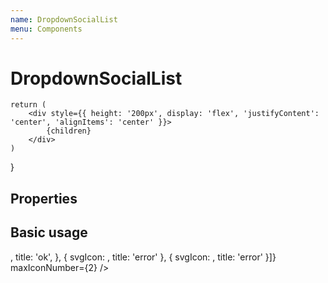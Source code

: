 ```yaml
---
name: DropdownSocialList
menu: Components
---
```



# DropdownSocialList

    return (
        <div style={{ height: '200px', display: 'flex', 'justifyContent': 'center', 'alignItems': 'center' }}>
            {children}
        </div>
    )
}


## Properties

<PropsTable of={DropdownSocialList} />

## Basic usage

<Playground wrapper={DropdownSocialListWrapper}>
    <DropdownSocialList
        icons={[{
            svgIcon: <Checked style={iconStyles}/>,
            title: 'ok',
        }, {
            svgIcon: <Cancel style={iconStyles}/>,
            title: 'error'
        }, {
            svgIcon: <Checked style={iconStyles}/>,
            title: 'error'
        }]}
        maxIconNumber={2}
    />
</Playground>
